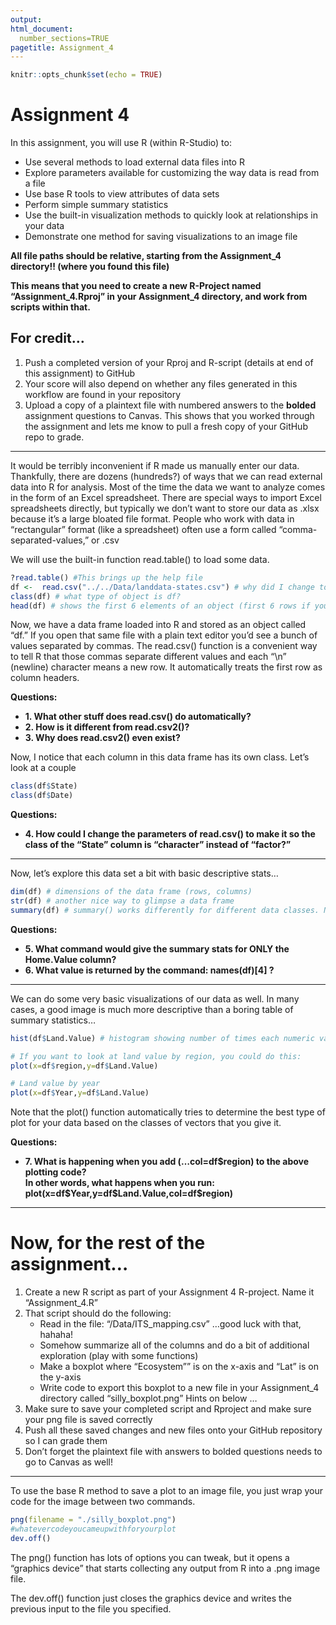 ```yaml
---
output: 
html_document:
  number_sections=TRUE
pagetitle: Assignment_4
---
```


```r
knitr::opts_chunk$set(echo = TRUE)
```

# **Assignment 4**

In this assignment, you will use R (within R-Studio) to:

+ Use several methods to load external data files into R
+ Explore parameters available for customizing the way data is read from a file
+ Use base R tools to view attributes of data sets
+ Perform simple summary statistics
+ Use the built-in visualization methods to quickly look at relationships in your data
+ Demonstrate one method for saving visualizations to an image file

**All file paths should be relative, starting from the Assignment_4 directory!! (where you found this file)**

**This means that you need to create a new R-Project named "Assignment_4.Rproj" in your Assignment_4 directory, and work from scripts within that.**


## **For credit...**

1.  Push a completed version of your Rproj and R-script (details at end of this assignment) to GitHub
2.  Your score will also depend on whether any files generated in this workflow are found in your repository
3.  Upload a copy of a plaintext file with numbered answers to the **bolded** assignment questions to Canvas. This shows that you worked through the assignment and lets me know to pull a fresh copy of your GitHub repo to grade.


____________


It would be terribly inconvenient if R made us manually enter our data. Thankfully, there are dozens (hundreds?)
of ways that we can read external data into R for analysis.  Most of the time the data we want to analyze comes
in the form of an Excel spreadsheet.  There are special ways to import Excel spreadsheets directly, but typically
we don't want to store our data as .xlsx because it's a large bloated file format. People who work with data in
"rectangular" format (like a spreadsheet) often use a form called "comma-separated-values," or .csv


We will use the built-in function read.table() to load some data.

```r
?read.table() #This brings up the help file
df <-  read.csv("../../Data/landdata-states.csv") # why did I change to read.csv ???
class(df) # what type of object is df?
head(df) # shows the first 6 elements of an object (first 6 rows if you give it a data frame)
```


Now, we have a data frame loaded into R and stored as an object called "df."
If you open that same file with a plain text editor you'd see a bunch of values separated by commas.
The read.csv() function is a convenient way to tell R that those commas separate different values and each "\\n" (newline) character means a new row. It automatically treats the first row as column headers.  

**Questions:**

  + **1. What other stuff does read.csv() do automatically?**
  + **2. How is it different from read.csv2()?**
  + **3. Why does read.csv2() even exist?**


Now, I notice that each column in this data frame has its own class. Let's look at a couple
```r
class(df$State)
class(df$Date)
```

**Questions:**

  + **4. How could I change the parameters of read.csv() to make it so the class of the "State" column is "character" instead of "factor?"**

____________


Now, let's explore this data set a bit with basic descriptive stats...

```r
dim(df) # dimensions of the data frame (rows, columns)
str(df) # another nice way to glimpse a data frame
summary(df) # summary() works differently for different data classes. Note how it summarizes factors vs numerics
```

**Questions:**

  + **5. What command would give the summary stats for ONLY the Home.Value column?**
  + **6. What value is returned by the command: names(df)[4]  ?**
  
____________


We can do some very basic visualizations of our data as well. In many cases, a good image is much more descriptive than a boring table of summary statistics...

```r
hist(df$Land.Value) # histogram showing number of times each numeric value was seen in the vector "Land.Value"

# If you want to look at land value by region, you could do this:
plot(x=df$region,y=df$Land.Value)

# Land value by year
plot(x=df$Year,y=df$Land.Value)
```

Note that the plot() function automatically tries to determine the best type of plot for your data based on the classes of vectors that you give it.

**Questions:**

  + **7. What is happening when you add (...col=df\$region) to the above plotting code?**  
  **In other words, what happens when you run: plot(x=df\$Year,y=df\$Land.Value,col=df\$region)**
  
_______________

# Now, for the rest of the assignment...

1.  Create a new R script as part of your Assignment 4 R-project. Name it "Assignment_4.R"
2.  That script should do the following:
    + Read in the file: "/Data/ITS_mapping.csv"   ...good luck with that, hahaha!
    + Somehow summarize all of the columns and do a bit of additional exploration (play with some functions)
    + Make a boxplot where "Ecosystem"" is on the x-axis and "Lat" is on the y-axis
    + Write code to export this boxplot to a new file in your Assignment_4 directory called "silly_boxplot.png"
      Hints on below ...
3.  Make sure to save your completed script and Rproject and make sure your png file is saved correctly
4.  Push all these saved changes and new files onto your GitHub repository so I can grade them
5.  Don't forget the plaintext file with answers to bolded questions needs to go to Canvas as well!      

_____________


To use the base R method to save a plot to an image file, you just wrap your code for the image between two commands.

```r
png(filename = "./silly_boxplot.png")
#whatevercodeyoucameupwithforyourplot
dev.off()
```

The png() function has lots of options you can tweak, but it opens a "graphics device" that starts collecting any output from R into a .png image file.

The dev.off() function just closes the graphics device and writes the previous input to the file you specified.